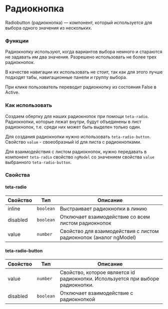 
<Meta of={RadioStories} />

# Радиокнопка

Radiobutton (радиокнопка) — компонент, который используется для выбора одного значения из нескольких.

### Функции

Радиокнопку используют, когда вариантов выбора немного и стараются не задавать им два значения. Разрешено использовать не более трех радиокнопок.

В качестве навигации их использовать не стоит, так как для этого лучше подходят табы, навигационные панели и группу выбора.

При клике пользователь переводит радиокнопку из состояния False в Active.

### Как использовать

Создаем обертку для наших радиокнопок при помощи `teta-radio`. Радиокнопки, которые лежат внутри, будут объединены в лист радиокнопок, т.е. среди них может быть выделен только один.

Для создания радиокнопки нужно использовать `teta-radio-button`. Свойство `value` - своеобразный id для листа с радиокнопками.

Для взаимодействия с листом радиокнопок, нужно передавать в компонент `teta-radio` свойство `ngModel` со значением свойства `value` выбранного `teta-radio-button`.

### Свойства

#### teta-radio

| Свойство | Тип       | Описание                                                          |
| -------- | --------- | ----------------------------------------------------------------- |
| inline   | `boolean` | Выстраивает радиокнопки в линию                                   |
| disabled | `boolean` | Отключает взаимодействие со всем листом радиокнопок               |
| value    | `number`  | Свойство для взаимодействия с листом радиокнопок (аналог ngModel) |

#### teta-radio-button

| Свойство | Тип       | Описание                                                                        |
| -------- | --------- | ------------------------------------------------------------------------------- |
| value    | `number`  | Свойство, которое является id радиокнопки. Используется при выборе радиокнопки. |
| disabled | `boolean` | Отключает взаимодействие с радиокнопкой                                         |
